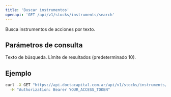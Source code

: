 ```yaml
---
title: 'Buscar instrumentos'
openapi: 'GET /api/v1/stocks/instruments/search'
---
```


<Note>
  Busca instrumentos de acciones por texto.
</Note>

## Parámetros de consulta

<ParamField query="query" type="string" required>
  Texto de búsqueda.
</ParamField>

<ParamField query="limit" type="integer">
  Límite de resultados (predeterminado 10).
</ParamField>

## Ejemplo

```bash
curl -X GET "https://api.doctacapital.com.ar/api/v1/stocks/instruments/search/?query=GGAL&limit=10" \
  -H "Authorization: Bearer YOUR_ACCESS_TOKEN"
```


